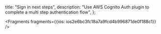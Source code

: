  title: "Sign in next steps",
  description: "Use AWS Cognito Auth plugin to complete a multi step authentication flow",
};






<Fragments fragments={{ios: ios2e6bc3fc18a7a9fcd4b996871de0f188c1}} />